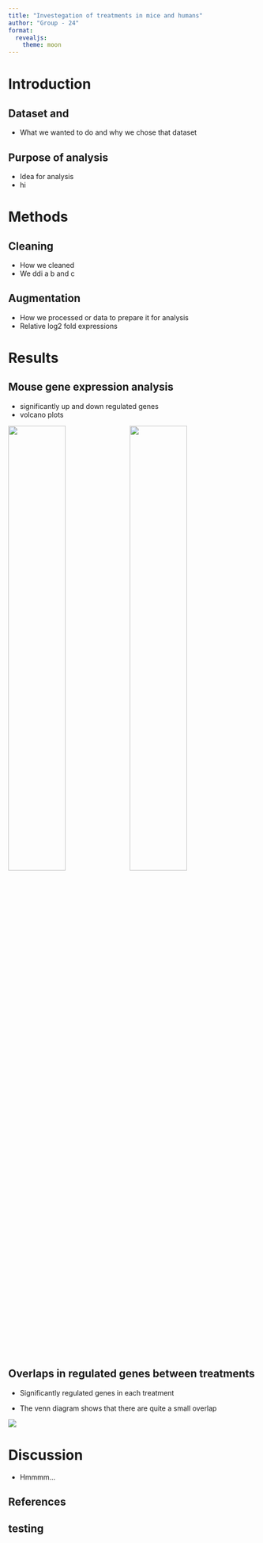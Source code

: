 ```yaml
---
title: "Investegation of treatments in mice and humans"
author: "Group - 24"
format: 
  revealjs:
    theme: moon
---
```


# Introduction
## Dataset and 

- What we wanted to do and why we chose that dataset

## Purpose of analysis

- Idea for analysis
- hi

# Methods
## Cleaning

- How we cleaned
- We ddi a b and c

## Augmentation

- How we processed or data to prepare it for analysis 
- Relative log2 fold expressions

# Results
## Mouse gene expression analysis
- significantly up and down regulated genes
- volcano plots

<img src="../results/volcano_G007LK.png" style="width: 48%;"/> <img src="../results/signif_genes_G007LK.png" style="width: 48%;"/>


## Overlaps in regulated genes between treatments
- Significantly regulated genes in each treatment

- The venn diagram shows that there are quite a small overlap

![](../results/mouse_venn_diagram.png)

# Discussion

- Hmmmm...


## References


## testing






